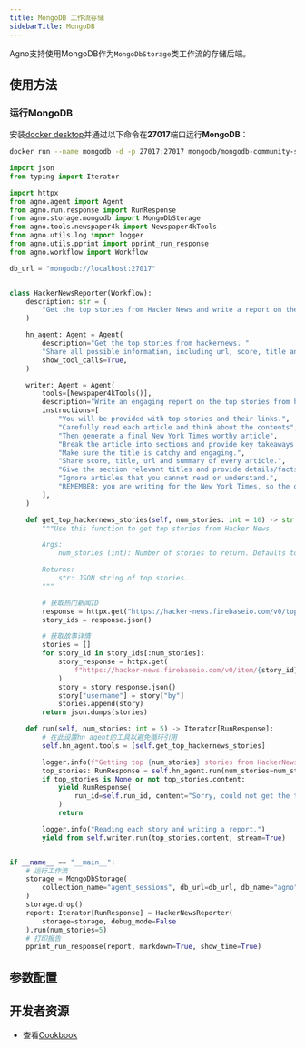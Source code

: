 ```yaml
---
title: MongoDB 工作流存储
sidebarTitle: MongoDB
---
```

Agno支持使用MongoDB作为`MongoDbStorage`类工作流的存储后端。

## 使用方法

### 运行MongoDB

安装[docker desktop](https://docs.docker.com/desktop/install/mac-install/)并通过以下命令在**27017**端口运行**MongoDB**：

```bash
docker run --name mongodb -d -p 27017:27017 mongodb/mongodb-community-server:latest
```

```python mongodb_storage_for_workflow.py
import json
from typing import Iterator

import httpx
from agno.agent import Agent
from agno.run.response import RunResponse
from agno.storage.mongodb import MongoDbStorage
from agno.tools.newspaper4k import Newspaper4kTools
from agno.utils.log import logger
from agno.utils.pprint import pprint_run_response
from agno.workflow import Workflow

db_url = "mongodb://localhost:27017"


class HackerNewsReporter(Workflow):
    description: str = (
        "Get the top stories from Hacker News and write a report on them."
    )

    hn_agent: Agent = Agent(
        description="Get the top stories from hackernews. "
        "Share all possible information, including url, score, title and summary if available.",
        show_tool_calls=True,
    )

    writer: Agent = Agent(
        tools=[Newspaper4kTools()],
        description="Write an engaging report on the top stories from hackernews.",
        instructions=[
            "You will be provided with top stories and their links.",
            "Carefully read each article and think about the contents",
            "Then generate a final New York Times worthy article",
            "Break the article into sections and provide key takeaways at the end.",
            "Make sure the title is catchy and engaging.",
            "Share score, title, url and summary of every article.",
            "Give the section relevant titles and provide details/facts/processes in each section."
            "Ignore articles that you cannot read or understand.",
            "REMEMBER: you are writing for the New York Times, so the quality of the article is important.",
        ],
    )

    def get_top_hackernews_stories(self, num_stories: int = 10) -> str:
        """Use this function to get top stories from Hacker News.

        Args:
            num_stories (int): Number of stories to return. Defaults to 10.

        Returns:
            str: JSON string of top stories.
        """

        # 获取热门新闻ID
        response = httpx.get("https://hacker-news.firebaseio.com/v0/topstories.json")
        story_ids = response.json()

        # 获取故事详情
        stories = []
        for story_id in story_ids[:num_stories]:
            story_response = httpx.get(
                f"https://hacker-news.firebaseio.com/v0/item/{story_id}.json"
            )
            story = story_response.json()
            story["username"] = story["by"]
            stories.append(story)
        return json.dumps(stories)

    def run(self, num_stories: int = 5) -> Iterator[RunResponse]:
        # 在此设置hn_agent的工具以避免循环引用
        self.hn_agent.tools = [self.get_top_hackernews_stories]

        logger.info(f"Getting top {num_stories} stories from HackerNews.")
        top_stories: RunResponse = self.hn_agent.run(num_stories=num_stories)
        if top_stories is None or not top_stories.content:
            yield RunResponse(
                run_id=self.run_id, content="Sorry, could not get the top stories."
            )
            return

        logger.info("Reading each story and writing a report.")
        yield from self.writer.run(top_stories.content, stream=True)


if __name__ == "__main__":
    # 运行工作流
    storage = MongoDbStorage(
        collection_name="agent_sessions", db_url=db_url, db_name="agno"
    )
    storage.drop()
    report: Iterator[RunResponse] = HackerNewsReporter(
        storage=storage, debug_mode=False
    ).run(num_stories=5)
    # 打印报告
    pprint_run_response(report, markdown=True, show_time=True)
```

## 参数配置

<Snippet file="workflow-storage-mongodb-params.mdx" />

## 开发者资源

- 查看[Cookbook](https://github.com/agno-agi/agno/blob/main/cookbook/storage/mongodb_storage/mongodb_storage_for_workflow.py)